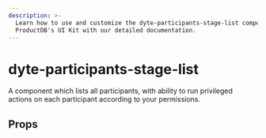 ```yaml
---
description: >-
  Learn how to use and customize the dyte-participants-stage-list component in
  ProductDB's UI Kit with our detailed documentation.
---
```


# dyte-participants-stage-list

A component which lists all participants, with ability to
run privileged actions on each participant according to your permissions.

## Props

<PropsTable of="dyte-participants-stage-list" />

<head>
  <title>UI Kit dyte-participants-stage-list</title>
</head>
